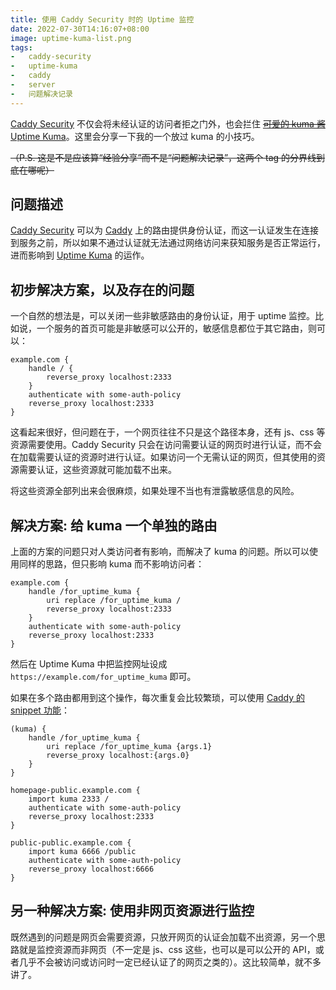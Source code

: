 ```yaml
---
title: 使用 Caddy Security 时的 Uptime 监控
date: 2022-07-30T14:16:07+08:00
image: uptime-kuma-list.png
tags:
-   caddy-security
-   uptime-kuma
-   caddy
-   server
-   问题解决记录
---
```


[Caddy Security](https://authp.github.io/) 不仅会将未经认证的访问者拒之门外，也会拦住 [~~可爱的 kuma 酱~~ Uptime Kuma](https://uptime.kuma.pet/)。这里会分享一下我的一个放过 kuma 的小技巧。

<Excerpt />

~~（P.S. 这是不是应该算“经验分享”而不是“问题解决记录”，这两个 tag 的分界线到底在哪呢）~~

## 问题描述

[Caddy Security](https://authp.github.io/) 可以为 [Caddy](https://caddyserver.com/) 上的路由提供身份认证，而这一认证发生在连接到服务之前，所以如果不通过认证就无法通过网络访问来获知服务是否正常运行，进而影响到 [Uptime Kuma](https://uptime.kuma.pet/) 的运作。

## 初步解决方案，以及存在的问题

一个自然的想法是，可以关闭一些非敏感路由的身份认证，用于 uptime 监控。比如说，一个服务的首页可能是非敏感可以公开的，敏感信息都位于其它路由，则可以：

```caddyfile
example.com {
    handle / {
        reverse_proxy localhost:2333
    }
    authenticate with some-auth-policy
    reverse_proxy localhost:2333
}
```

这看起来很好，但问题在于，一个网页往往不只是这个路径本身，还有 js、css 等资源需要使用。Caddy Security 只会在访问需要认证的网页时进行认证，而不会在加载需要认证的资源时进行认证。如果访问一个无需认证的网页，但其使用的资源需要认证，这些资源就可能加载不出来。

将这些资源全部列出来会很麻烦，如果处理不当也有泄露敏感信息的风险。

## 解决方案: 给 kuma 一个单独的路由

上面的方案的问题只对人类访问者有影响，而解决了 kuma 的问题。所以可以使用同样的思路，但只影响 kuma 而不影响访问者：

```caddyfile
example.com {
    handle /for_uptime_kuma {
        uri replace /for_uptime_kuma /
        reverse_proxy localhost:2333
    }
    authenticate with some-auth-policy
    reverse_proxy localhost:2333
}
```

然后在 Uptime Kuma 中把监控网址设成 `https://example.com/for_uptime_kuma` 即可。

如果在多个路由都用到这个操作，每次重复会比较繁琐，可以使用 [Caddy 的 snippet 功能](https://caddyserver.com/docs/caddyfile/concepts#snippets)：

```caddyfile
(kuma) {
    handle /for_uptime_kuma {
        uri replace /for_uptime_kuma {args.1}
        reverse_proxy localhost:{args.0}
    }
}

homepage-public.example.com {
    import kuma 2333 /
    authenticate with some-auth-policy
    reverse_proxy localhost:2333
}

public-public.example.com {
    import kuma 6666 /public
    authenticate with some-auth-policy
    reverse_proxy localhost:6666
}
```

## 另一种解决方案: 使用非网页资源进行监控

既然遇到的问题是网页会需要资源，只放开网页的认证会加载不出资源，另一个思路就是监控资源而非网页（不一定是 js、css 这些，也可以是可以公开的 API，或者几乎不会被访问或访问时一定已经认证了的网页之类的）。这比较简单，就不多讲了。
